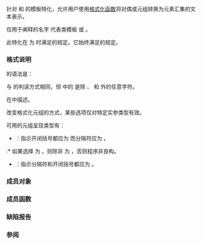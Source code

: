 {{cpp/title|formatter{{small|&lt;''pair-or-tuple''&gt;}}}}
{{cpp/utility/format/navbar}}

{{dcl begin}}
{{dcl header|format}}
{{dcl|since=c++23|1=
template&lt; class CharT, std::formattable&lt;CharT&gt;... Ts &gt;
struct formatter&lt;/*pair-or-tuple*/&lt;Ts...&gt;, CharT&gt;;
}}
{{dcl end}}

{{lc|std::formatter}} 针对 {{lc|std::pair}} 和 {{lc|std::tuple}} 的模板特化，允许用户使用[[cpp/utility/format|格式化函数]]将对偶或元组转换为元素汇集的文本表示。

仅用于阐释的名字 {{c/core|/*pair-or-tuple*/}} 代表类模板 {{lc|std::pair}} 或 {{lc|std::tuple}}。

此特化在 {{c|(std::formattable&lt;const Ts, CharT&gt; &amp;&amp; ...)}} 为 {{c|true}} 时满足{{named req|Formatter}}的规定。它始终满足{{named req|BasicFormatter}}的规定。

===格式说明===
{{spar|元组格式说明}} 的语法是：
{{sdsc begin}}
{{sdsc|
{{spar optional|元组填充与对齐}} {{spar optional|宽度}} {{spar optional|元组类型}}
}}
{{sdsc end}}

{{spar|元组填充与对齐}} 与 {{spar|填充与对齐}} 的判读方式相同，但 {{spar|元组填充与对齐}} 中的 {{spar|填充}} 是除 {{ttb|{}}、{{ttb|}&lt;!----&gt;}} 和 {{ttb|:}} 外的任意字符。

{{spar|宽度}} 在{{rlp|spec#宽度与精度|标准格式宽度说明}}中描述。

{{spar|元组类型}} 改变格式化元组的方式，某些选项仅对特定实参类型有效。

可用的元组呈现类型有：
* {{ttb|m}}：指示开闭括号都应为 {{c|""}} 而分隔符应为 {{c|": "}}。

:* 如果选择 {{ttb|m}} 为 {{spar|元组类型}}，则除非 {{c|1=sizeof...(Ts) == 2}} 为 {{c|true}}，否则程序非良构。

* {{ttb|n}}：指示分隔符和开闭括号都应为 {{c|""}}。

===成员对象===
{{dsc begin}}
{{dsc hitem|成员名字|定义}}
{{dsc expos mem obj|private=yes|underlying_|{{c/core|std::tuple&lt;std::formatter&lt;std::remove_cvref_t&lt;Ts&gt;, CharT&gt;...&gt;}} 类型的底层格式化器元组}}
{{dsc expos mem obj|private=yes|separator_|表示元组格式化结果的分隔符的字符串（默认为 {{c|", "}}）}}
{{dsc expos mem obj|private=yes|opening-bracket_|表示元组格式化结果的开括号的字符串（默认为 {{c|"("}}）}}
{{dsc expos mem obj|private=yes|closing-bracket_|表示元组格式化结果的闭括号的字符串（默认为 {{c|")"}}）}}
{{dsc end}}

===成员函数===
{{dsc begin}}
{{dsc mem fun|set_separator|nolink=true|设置元组格式化结果使用指定的分隔符}}
{{dsc mem fun|set_brackets|nolink=true|设置元组格式化结果使用指定的开闭括号}}
{{dsc mem fun|parse|nolink=true|按照 {{spar|范围格式说明}} 的说明解析格式说明符}}
{{dsc mem fun|format|nolink=true|按照 {{spar|范围格式说明}} 写入范围的格式化输出}}
{{dsc end}}

{{member|1={{small|std::formatter&lt;''pair-or-tuple''&gt;::}}set_separator|2=
{{dcl begin}}
{{dcl|1=
constexpr void set_separator( std::basic_string_view&lt;CharT&gt; sep ) noexcept;
}}
{{dcl end}}

赋值 {{c|sep}} 为 {{tti|separator_}}。
}}

{{member|1={{small|std::formatter&lt;''pair-or-tuple''&gt;::}}set_brackets|2=
{{dcl begin}}
{{dcl|1=
constexpr void set_brackets( std::basic_string_view&lt;CharT&gt; opening,
                             std::basic_string_view&lt;CharT&gt; closing ) noexcept;
}}
{{dcl end}}

分别赋值 {{c|opening}} 和 {{c|closing}} 为 {{tti|opening-bracket_}} 和 {{tti|closing-bracket_}}。
}}

{{member|1={{small|std::formatter&lt;''pair-or-tuple''&gt;::}}parse|2=
{{dcl begin}}
{{dcl|1=
template&lt; class ParseContext &gt;
constexpr auto parse( ParseContext&amp; ctx ) -&gt; ParseContext::iterator;
}}
{{dcl end}}

按 {{spar|元组格式说明}} 解析各个格式说明符，并将所解析的说明符存储到当前对象中。

如果有 {{spar|元组类型}} 或 {{ttb|n}} 选项，则按需要改动 {{tti|opening-bracket}}、{{tti|closing-bracket}} 和 {{tti|separator}} 的值。

对于 {{box|{{tti|underlying_}}}} 中的每个 {{c|e}}，调用 {{c|e.parse(ctx)}} 以解析一个空 {{spar|格式说明}}，并且若 {{c|e.set_debug_format()}} 是有效表达式，则调用 {{c|e.set_debug_format()}}。

返回 {{spar|元组格式说明}} 的尾后迭代器。
}}

{{member|1={{small|std::formatter&lt;''pair-or-tuple''&gt;::}}format|2=
{{dcl begin}}
{{dcl|1=
template&lt; class FormatContext &gt;
FormatContext::iterator
format( /*maybe-const-pair-or-tuple*/&lt;Ts...&gt;&amp; elems, FormatContext&amp; ctx ) const;
}}
{{dcl end}}

{{c/core|/*maybe-const-pair-or-tuple*/}} 代表：
* {{c/core|const /*pair-or-tuple*/}}，如果 {{c|(std::formattable&lt;const Ts, CharT&gt; &amp;&amp; ...)}} 为 {{c|true}}，
* 否则为 {{c/core|/*pair-or-tuple*/}}。

根据 {{spar|元组格式说明}} 将以下各项依次写入 {{c|ctx.out()}}：
* {{box|{{tti|opening-bracket_}}}}，
* 对于 {{range|0|sizeof...(Ts)}} 中的每个索引 {{c|I}}：
:* 若 {{c|1=I != 0}}，则为 {{box|{{tti|separator_}}}}，
:* 通过 {{box|{{c/core|std::get&lt;I&gt;(}}{{tti|underlying_}}{{c/core|)}}}} 写入 {{c|std::get&lt;I&gt;(elems)}} 的结果，以及
* {{box|{{tti|closing-bracket_}}}}。

返回输出范围的尾后迭代器。
}}

===缺陷报告===
{{dr list begin}}
{{dr list item|wg=lwg|dr=3892|std=c++23|before=嵌套元组的格式化不正确|after=已修正}}
{{dr list end}}

===参阅===
{{dsc begin}}
{{dsc inc|cpp/utility/format/dsc formatter}}
{{dsc end}}

{{langlinks|en|es|ja|ru}}